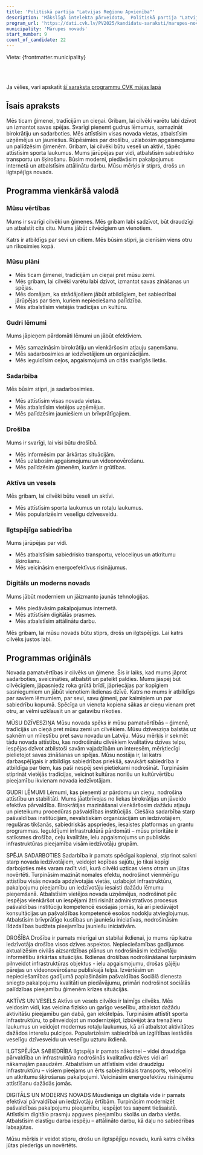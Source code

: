 ```yaml
---
title: 'Politiskā partija "Latvijas Reģionu Apvienība"'
description: 'Mākslīgā intelekta pārveidota,  Politiskā partija "Latvijas Reģionu Apvienība" - Mārupes novads programma vienkāršā valodā'
program_url: 'https://dati.cvk.lv/PV2025/kandidatu-saraksti/marupes-novads/politiska-partija-latvijas-regionu-apvieniba'
municipality: 'Mārupes novads'
start_number: 9
count_of_candidate: 22
---
```



Vieta: {frontmatter.municipality}<br/>

<Badge text="Ģimene un cilvēks" variant="note" size="small" /> <Badge text="Efektīva pārvaldība" variant="note" size="small" /> <Badge text="Satiksmes drošība" variant="note" size="small" /> <Badge text="Sociālā drošība" variant="note" size="small" /> <Badge text="Ilgtspējīga vide" variant="note" size="small" />

<br/><br/> 

<Card title='Šis ir mākslīga intelekta ģenerēts apraksts' icon='starlight'>
    Ja vēlies, vari apskatīt <a href={frontmatter.program_url} target='_blank'>šī saraksta programmu CVK mājas lapā</a>
    </Card>

## Īsais apraksts

Mēs ticam ģimenei, tradīcijām un cieņai. Gribam, lai cilvēki varētu labi dzīvot un izmantot savas spējas. Svarīgi pieņemt gudrus lēmumus, samazināt birokrātiju un sadarboties. Mēs attīstīsim visas novada vietas, atbalstīsim uzņēmējus un jauniešus. Rūpēsimies par drošību, uzlabosim apgaismojumu un palīdzēsim ģimenēm. Gribam, lai cilvēki būtu veseli un aktīvi, tāpēc attīstīsim sporta laukumus. Mums jārūpējas par vidi, atbalstīsim sabiedrisko transportu un šķirošanu. Būsim moderni, piedāvāsim pakalpojumus internetā un atbalstīsim attālinātu darbu. Mūsu mērķis ir stiprs, drošs un ilgtspējīgs novads.

## Programma vienkāršā valodā

### Mūsu vērtības

Mums ir svarīgi cilvēki un ģimenes. Mēs gribam labi sadzīvot, būt draudzīgi un atbalstīt cits citu. Mums jābūt cilvēcīgiem un vienotiem.

Katrs ir atbildīgs par sevi un citiem. Mēs būsim stipri, ja cienīsim viens otru un rīkosimies kopā.

### Mūsu plāni

*   Mēs ticam ģimenei, tradīcijām un cieņai pret mūsu zemi.
*   Mēs gribam, lai cilvēki varētu labi dzīvot, izmantot savas zināšanas un spējas.
*   Mēs domājam, ka strādājošiem jābūt atbildīgiem, bet sabiedrībai jārūpējas par tiem, kuriem nepieciešama palīdzība.
*   Mēs atbalstīsim vietējās tradīcijas un kultūru.

### Gudri lēmumi

Mums jāpieņem pārdomāti lēmumi un jābūt efektīviem.

*   Mēs samazināsim birokrātiju un vienkāršosim atļauju saņemšanu.
*   Mēs sadarbosimies ar iedzīvotājiem un organizācijām.
*   Mēs ieguldīsim ceļos, apgaismojumā un citās svarīgās lietās.

### Sadarbība

Mēs būsim stipri, ja sadarbosimies.

*   Mēs attīstīsim visas novada vietas.
*   Mēs atbalstīsim vietējos uzņēmējus.
*   Mēs palīdzēsim jauniešiem un brīvprātīgajiem.

### Drošība

Mums ir svarīgi, lai visi būtu drošībā.

*   Mēs informēsim par ārkārtas situācijām.
*   Mēs uzlabosim apgaismojumu un videonovērošanu.
*   Mēs palīdzēsim ģimenēm, kurām ir grūtības.

### Aktīvs un vesels

Mēs gribam, lai cilvēki būtu veseli un aktīvi.

*   Mēs attīstīsim sporta laukumus un rotaļu laukumus.
*   Mēs popularizēsim veselīgu dzīvesveidu.

### Ilgtspējīga sabiedrība

Mums jārūpējas par vidi.

*   Mēs atbalstīsim sabiedrisko transportu, veloceliņus un atkritumu šķirošanu.
*   Mēs veicināsim energoefektīvus risinājumus.

### Digitāls un moderns novads

Mums jābūt moderniem un jāizmanto jaunās tehnoloģijas.

*   Mēs piedāvāsim pakalpojumus internetā.
*   Mēs attīstīsim digitālās prasmes.
*   Mēs atbalstīsim attālinātu darbu.

Mēs gribam, lai mūsu novads būtu stiprs, drošs un ilgtspējīgs. Lai katrs cilvēks justos labi.

## Programmas oriģināls

Novada pamatvērtības ir cilvēks un ģimene. Šis ir laiks, kad mums jāprot sadarboties,
sveicināties, atbalstīt un pateikt paldies. Mums jāspēj būt cilvēcīgiem, jāpasniedz roka
grūtā brīdī, jāpriecājas par kopīgiem sasniegumiem un jābūt vienotiem ikdienas dzīvē.
Katrs no mums ir atbildīgs par saviem lēmumiem, par sevi, savu ģimeni, par kaimiņiem
un par sabiedrību kopumā. Spēcīga un vienota kopiena sākas ar cieņu vienam pret otru, ar
vēlmi uzklausīt un ar gatavību rīkoties.

MŪSU DZĪVESZIŅA
Mūsu novada spēks ir mūsu pamatvērtībās – ģimenē, tradīcijās un cieņā pret mūsu zemi un cilvēkiem.
Mūsu dzīvesziņa balstās uz saknēm un mīlestību pret savu novadu un Latviju.
Mūsu mērķis ir sekmēt tādu novada attīstību, kas nodrošinātu cilvēkiem kvalitatīvu dzīves telpu,
iespējas dzīvot atbilstoši savām vajadzībām un interesēm, mērķtiecīgi pielietojot savas zināšanas un spējas.
Mūsu nostāja ir, lai katrs darbaspējīgais ir atbildīgs sabiedrības priekšā, savukārt sabiedrība ir atbildīga par tiem, kas paši nespēj sevi pietiekami nodrošināt.
Turpināsim stiprināt vietējās tradīcijas, veicinot kultūras norišu un kultūrvērtību pieejamību ikvienam novada iedzīvotājam.

GUDRI LĒMUMI
Lēmumi, kas pieņemti ar pārdomu un cieņu, nodrošina attīstību un stabilitāti. Mums
jāatbrīvojas no liekas birokrātijas un jāveido efektīva pārvaldība.
Birokrātijas mazināšanai vienkāršosim dažādu atļauju un pieteikumu procedūras pašvaldības institūcijās.
Ciešāka sadarbība starp pašvaldības institūcijām, nevalstiskām organizācijām un iedzīvotājiem,
regulāras tikšanās, sabiedriskās apspriedes, iesaistes platformas un grantu programmas.
Ieguldījumi infrastruktūrā pārdomāti – mūsu prioritāte ir satiksmes drošība, ceļu kvalitāte,
ielu apgaismojums un publiskās infrastruktūras pieejamība visām iedzīvotāju grupām.

SPĒJA SADARBOTIES
Sadarbība ir pamats spēcīgai kopienai, stiprinot saikni starp novada iedzīvotājiem, veidojot kopības sajūtu,
jo tikai kopīgi darbojoties mēs varam radīt vidi, kurā cilvēki uzticas viens otram un jūtas novērtēti.
Turpināsim mazināt nomales efektu, nodrošinot vienmērīgu attīstību visās novada apdzīvotajās vietās,
uzlabojot infrastruktūru, pakalpojumu pieejamību un iedzīvotāju iesaisti dažādu lēmumu pieņemšanā.
Atbalstīsim vietējos novada uzņēmējus, nodrošinot pēc iespējas vienkāršot un iespējami ātri risināt
administratīvos procesus pašvaldības institūciju kompetencē esošajās jomās, kā arī piedāvājot konsultācijas un pašvaldības kompetencē esošos nodokļu atvieglojumus.
Atbalstīsim brīvprātīgo kustības un jauniešu iniciatīvas, nodrošināsim līdzdalības budžeta pieejamību jauniešu iniciatīvām.

DROŠĪBA
Drošība ir pamats mierīgai un stabilai ikdienai, jo mums rūp katra iedzīvotāja drošība visos dzīves aspektos.
Nepieciešamības gadījumos aktualizēsim civilās aizsardzības plānus un nodrošināsim iedzīvotāju informētību ārkārtas situācijās.
Ikdienas drošības nodrošināšanai turpināsim pilnveidot infrastruktūras objektus - ielu apgaismojumu,
drošas gājēju pārejas un videonovērošanu publiskajā telpā.
Izvērtēsim un nepieciešamības gadījumā paplašināsim pašvaldības Sociālā dienesta sniegto pakalpojumu
kvalitāti un piedāvājumu, primāri nodrošinot sociālās palīdzības pieejamību ģimenēm krīzes situācijās.

AKTĪVS UN VESELS
Aktīvs un vesels cilvēks ir laimīgs cilvēks. Mēs veidosim vidi, kas veicina fizisko un
garīgo veselību, atbalstot dažādu aktivitāšu pieejamību gan dabā, gan iekštelpās.
Turpināsim attīstīt sporta infrastruktūru, to pilnveidojot un modernizējot, izbūvējot āra trenažieru laukumus
un veidojot modernus rotaļu laukumus, kā arī atbalstot aktivitātes dažādos interešu pulciņos.
Popularizēsim sabiedrībā un izglītības iestādēs veselīgu dzīvesveidu un veselīgu uzturu ikdienā.

ILGTSPĒJĪGA SABIEDRĪBA
Ilgtspēja ir pamats nākotnei – videi draudzīga pārvaldība un infrastruktūra nodrošinās kvalitatīvu
dzīves vidi arī nākamajām paaudzēm.
Atbalstīsim un attīstīsim videi draudzīgu infrastruktūru – visiem pieejams un ērts sabiedriskais transports, veloceliņi un atkritumu šķirošanas pakalpojumi.
Veicināsim energoefektīvu risinājumu attīstīšanu dažādās jomās.

DIGITĀLS UN MODERNS NOVADS
Mūsdienīga un digitāla vide ir pamats efektīvai pārvaldībai un iedzīvotāju ērtībām.
Turpināsim modernizēt pašvaldības pakalpojumu pieejamību, iespējot tos saņemt tiešsaistē.
Attīstīsim digitālo prasmju apguves pieejamību skolās un darba vietās.
Atbalstīsim elastīgu darba iespēju – attālināto darbu, kā daļu no sabiedrības labsajūtas.

Mūsu mērķis ir veidot stipru, drošu un ilgtspējīgu novadu, kurā katrs cilvēks jūtas
piederīgs un novērtēts.
